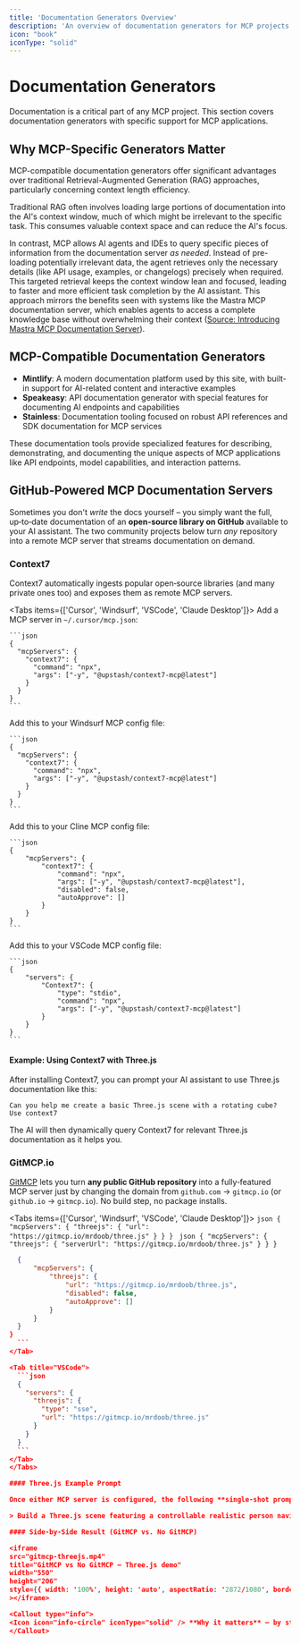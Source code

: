```yaml
---
title: 'Documentation Generators Overview'
description: 'An overview of documentation generators for MCP projects'
icon: "book"
iconType: "solid"
---
```


# <Icon icon="book" iconType="solid" color="#3B82F6" /> Documentation Generators

Documentation is a critical part of any MCP project. This section covers documentation generators with specific support for MCP applications.

## Why MCP-Specific Generators Matter

MCP-compatible documentation generators offer significant advantages over traditional Retrieval-Augmented Generation (RAG) approaches, particularly concerning context length efficiency.

Traditional RAG often involves loading large portions of documentation into the AI's context window, much of which might be irrelevant to the specific task. This consumes valuable context space and can reduce the AI's focus.

In contrast, MCP allows AI agents and IDEs to query specific pieces of information from the documentation server *as needed*. Instead of pre-loading potentially irrelevant data, the agent retrieves only the necessary details (like API usage, examples, or changelogs) precisely when required. This targeted retrieval keeps the context window lean and focused, leading to faster and more efficient task completion by the AI assistant. This approach mirrors the benefits seen with systems like the Mastra MCP documentation server, which enables agents to access a complete knowledge base without overwhelming their context ([Source: Introducing Mastra MCP Documentation Server](https://mastra.ai/blog/introducing-mastra-mcp)).

## <Icon icon="star" iconType="solid" /> MCP-Compatible Documentation Generators

- <Icon icon="leaf" iconType="solid" /> **Mintlify**: A modern documentation platform used by this site, with built-in support for AI-related content and interactive examples
- <Icon icon="microphone-alt" iconType="solid" /> **Speakeasy**: API documentation generator with special features for documenting AI endpoints and capabilities
- <Icon icon="shield-alt" iconType="solid" /> **Stainless**: Documentation tooling focused on robust API references and SDK documentation for MCP services

These documentation tools provide specialized features for describing, demonstrating, and documenting the unique aspects of MCP applications like API endpoints, model capabilities, and interaction patterns.

## <Icon icon="github" iconType="brands" /> GitHub‑Powered MCP Documentation Servers

Sometimes you don't *write* the docs yourself – you simply want the full, up‑to‑date documentation of an **open‑source library on GitHub** available to your AI assistant.  The two community projects below turn *any* repository into a remote MCP server that streams documentation on demand.

### <Icon icon="rocket" iconType="solid" /> Context7

Context7 automatically ingests popular open‑source libraries (and many private ones too) and exposes them as remote MCP servers.

<Tabs items={['Cursor', 'Windsurf', 'VSCode', 'Claude Desktop']}>
  <Tab title="Cursor">
    Add a MCP server in `~/.cursor/mcp.json`:

    ```json
    {
      "mcpServers": {
        "context7": {
          "command": "npx",
          "args": ["-y", "@upstash/context7-mcp@latest"]
        }
      }
    }
    ```
  </Tab>
  <Tab title="Windsurf">
    Add this to your Windsurf MCP config file:

    ```json
    {
      "mcpServers": {
        "context7": {
          "command": "npx",
          "args": ["-y", "@upstash/context7-mcp@latest"]
        }
      }
    }
    ```
  </Tab>
  <Tab title="Cline">
    Add this to your Cline MCP config file:

    ```json
    {
        "mcpServers": {
            "context7": {
                "command": "npx",
                "args": ["-y", "@upstash/context7-mcp@latest"],
                "disabled": false,
                "autoApprove": []
            }
        }
    }
    ```
  </Tab>
  <Tab title="VSCode">
    Add this to your VSCode MCP config file:

    ```json
    {
        "servers": {
            "Context7": {
                "type": "stdio",
                "command": "npx",
                "args": ["-y", "@upstash/context7-mcp@latest"]
            }
        }
    }
    ```
  </Tab>
</Tabs>

#### Example: Using Context7 with Three.js

After installing Context7, you can prompt your AI assistant to use Three.js documentation like this:

```
Can you help me create a basic Three.js scene with a rotating cube?
Use context7
```

The AI will then dynamically query Context7 for relevant Three.js documentation as it helps you.

### <Icon icon="code-branch" iconType="solid" /> GitMCP.io

[GitMCP](https://gitmcp.io) lets you turn **any public GitHub repository** into a fully‑featured MCP server just by changing the domain from `github.com` → `gitmcp.io` (or `github.io` → `gitmcp.io`).  No build step, no package installs.

<Tabs items={['Cursor', 'Windsurf', 'VSCode', 'Claude Desktop']}>
  <Tab title="Cursor">
    ```json
    {
      "mcpServers": {
        "threejs": {
          "url": "https://gitmcp.io/mrdoob/three.js"
        }
      }
    }
    ```
  </Tab>
  <Tab title="Windsurf">
    ```json
    {
      "mcpServers": {
        "threejs": {
          "serverUrl": "https://gitmcp.io/mrdoob/three.js"
        }
      }
    }
    ```
  </Tab>
  <Tab title="Cline">
  ```json
    {
        "mcpServers": {
            "threejs": {
                "url": "https://gitmcp.io/mrdoob/three.js",
                "disabled": false,
                "autoApprove": []
            }
        }
    }
}
    ```
 </Tab>

  <Tab title="VSCode">
    ```json
    {
      "servers": {
        "threejs": {
          "type": "sse",
          "url": "https://gitmcp.io/mrdoob/three.js"
        }
      }
    }
    ```
  </Tab>
</Tabs>

#### Three.js Example Prompt

Once either MCP server is configured, the following **single‑shot prompt** in Cursor + Claude illustrates the improvement:

> Build a Three.js scene featuring a controllable realistic person navigating a textured dynamic urban environment with realistic lighting and subtle bloom effects. Ensure keyboard controls (WASD) for movement.

#### Side‑by‑Side Result (GitMCP vs. No GitMCP)

<iframe
  src="gitmcp-threejs.mp4"
  title="GitMCP vs No GitMCP – Three.js demo"
  width="550"
  height="206"
  style={{ width: '100%', height: 'auto', aspectRatio: '2872/1080', border: '0', borderRadius: '0.5rem' }}
></iframe>

<Callout type="info">
  <Icon icon="info-circle" iconType="solid" /> **Why it matters** – by streaming the full Three.js documentation on demand, GitMCP gives the LLM precise API details (e.g. `GLTFLoader`, `DirectionalLight.castShadow`, `EffectComposer`) that would otherwise be unavailable or outdated, resulting in dramatically higher‑quality code generation.
</Callout> 